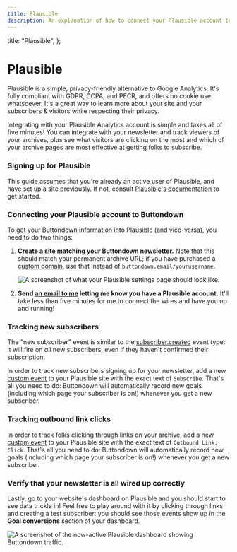 ```yaml
---
title: Plausible
description: An explanation of how to connect your Plausible account to Buttondown
---
```



  title: "Plausible",
};

# Plausible

Plausible is a simple, privacy-friendly alternative to Google Analytics. It's fully compliant with GDPR, CCPA, and PECR, and offers no cookie use whatsoever. It's a great way to learn more about your site and your subscribers & visitors while respecting their privacy.

Integrating with your Plausible Analytics account is simple and takes all of five minutes! You can integrate with your newsletter and track viewers of your archives, plus see what visitors are clicking on the most and which of your archive pages are most effective at getting folks to subscribe.

### Signing up for Plausible

This guide assumes that you're already an active user of Plausible, and have set up a site previously. If not, consult [Plausible's documentation](https://plausible.io/docs/register-account) to get started.

### Connecting your Plausible account to Buttondown

To get your Buttondown information into Plausible (and vice-versa), you need to do two things:

1. **Create a site matching your Buttondown newsletter.** Note that this should match your permanent archive URL; if you have purchased a [custom domain](https://www.notion.so/How-do-I-use-a-custom-domain-482601ac879c4f8286eb704f2322a140), use that instead of `buttondown.email/yourusername`.

   ![A screenshot of what your Plausible settings page should look like.](/images/plausible.png)

2. **Send [an email to me](mailto:justin@buttondown.email) letting me know you have a Plausible account.** It'll take less than five minutes for me to connect the wires and have you up and running!

### Tracking new subscribers

The "new subscriber" event is similar to the [subscriber.created](https://www.notion.so/What-are-the-various-event-types-d8244ac6aaa242038d17a01a4584f184) event type: it will fire on _all_ new subscribers, even if they haven't confirmed their subscription.

In order to track new subscribers signing up for your newsletter, add a new [custom event](https://plausible.io/docs/buttondown#how-to-track-newsletter-signups) to your Plausible site with the exact text of `Subscribe`. That's all you need to do: Buttondown will automatically record new goals (including which page your subscriber is on!) whenever you get a new subscriber.

### Tracking outbound link clicks

In order to track folks clicking through links on your archive, add a new [custom event](https://plausible.io/docs/buttondown#how-to-track-newsletter-signups) to your Plausible site with the exact text of `Outbound Link: Click`. That's all you need to do: Buttondown will automatically record new goals (including which page your subscriber is on!) whenever you get a new subscriber.

### Verify that your newsletter is all wired up correctly

Lastly, go to your website's dashboard on Plausible and you should start to see data trickle in! Feel free to play around with it by clicking through links and creating a test subscriber: you should see those events show up in the **Goal conversions** section of your dashboard.

![A screenshot of the now-active Plausible dashboard showing Buttondown traffic.](/images/plausible2.png)
